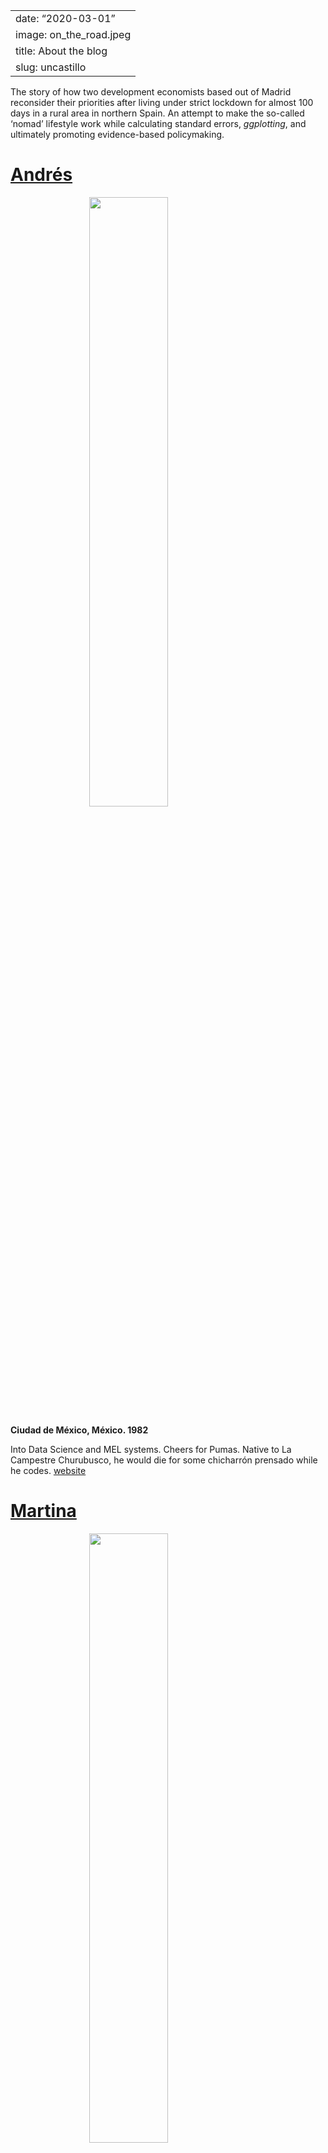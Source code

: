 
---
date: "2020-03-01"
image: on_the_road.jpeg
title: About the blog
slug: uncastillo
---

The story of how two development economists based out of Madrid reconsider their priorities after living under strict lockdown for almost 100 days in a rural area in northern Spain. An attempt to make the so-called ‘nomad’ lifestyle work while calculating standard errors, *ggplotting*, and ultimately promoting evidence-based policymaking. 

# [Andrés](https://www.linkedin.com/in/andr%C3%A9s-arau-017b1127/)

<img src = '/images/andres.jpeg' style = "width:50% ; display: block;
  margin-left: auto;
  margin-right: auto; !important; ">



**Ciudad de México, México. 1982**

Into Data Science and MEL systems. Cheers for Pumas. Native to La Campestre Churubusco, he would die for some chicharrón prensado while he codes. [website](http://andresarau.com/)

# [Martina](https://www.linkedin.com/in/martina-garcia-aisa-88459149/)
<img src = '/images/martina.jpg' style = "width:50% ; display: block;
  margin-left: auto;
  margin-right: auto; !important; ">



**Zaragoza, España. 1988**

All about Impact Evaluation and statistical analysis. Trekking, skiing and yoga as second best. Aragón runs through her veins. 

# Silvio

<img src = '/images/silvio.jpg' style = "width:50% ; display: block;
  margin-left: auto;
  margin-right: auto; !important; ">

**Poccheiná, México. 2015**

Walking, eating, sleeping, repeat. Cat and lizard chaser. From the plains of Yucatán para el mundo.


